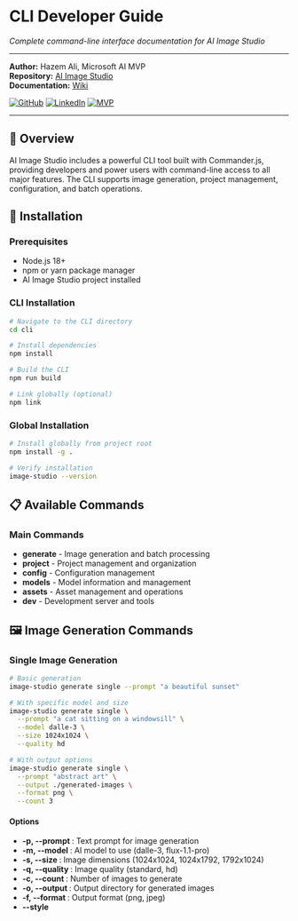 # CLI Developer Guide

_Complete command-line interface documentation for AI Image Studio_

---

**Author:** Hazem Ali, Microsoft AI MVP  
**Repository:** [AI Image Studio](https://github.com/DrHazemAli/image-studio)  
**Documentation:** [Wiki](https://github.com/DrHazemAli/image-studio/wiki)

[![GitHub](https://img.shields.io/badge/GitHub-DrHazemAli-blue)](https://github.com/DrHazemAli)
[![LinkedIn](https://img.shields.io/badge/LinkedIn-hazemali-blue)](https://linkedin.com/in/drhazemali)
[![MVP](https://img.shields.io/badge/Microsoft-AI%20MVP-blue)](https://mvp.microsoft.com/)

---

## 🎯 Overview

AI Image Studio includes a powerful CLI tool built with Commander.js, providing developers and power users with command-line access to all major features. The CLI supports image generation, project management, configuration, and batch operations.

## 🚀 Installation

### Prerequisites

- Node.js 18+
- npm or yarn package manager
- AI Image Studio project installed

### CLI Installation

```bash
# Navigate to the CLI directory
cd cli

# Install dependencies
npm install

# Build the CLI
npm run build

# Link globally (optional)
npm link
```

### Global Installation

```bash
# Install globally from project root
npm install -g .

# Verify installation
image-studio --version
```

## 📋 Available Commands

### Main Commands

- **generate** - Image generation and batch processing
- **project** - Project management and organization
- **config** - Configuration management
- **models** - Model information and management
- **assets** - Asset management and operations
- **dev** - Development server and tools

## 🖼️ Image Generation Commands

### Single Image Generation

```bash
# Basic generation
image-studio generate single --prompt "a beautiful sunset"

# With specific model and size
image-studio generate single \
  --prompt "a cat sitting on a windowsill" \
  --model dalle-3 \
  --size 1024x1024 \
  --quality hd

# With output options
image-studio generate single \
  --prompt "abstract art" \
  --output ./generated-images \
  --format png \
  --count 3
```

#### Options

- **-p, --prompt <prompt>**: Text prompt for image generation
- **-m, --model <model>**: AI model to use (dalle-3, flux-1.1-pro)
- **-s, --size <size>**: Image dimensions (1024x1024, 1024x1792, 1792x1024)
- **-q, --quality <quality>**: Image quality (standard, hd)
- **-c, --count <count>**: Number of images to generate
- **-o, --output <path>**: Output directory for generated images
- **-f, --format <format>**: Output format (png, jpeg)
- **--style <style>**: Image style (natural, vivid)
- **--seed <seed>**: Seed for reproducible results
- **--negative-prompt <prompt>**: Negative prompt
- **--verbose**: Show detailed output

### Batch Generation

```bash
# From file
image-studio generate batch --file prompts.txt

# With custom options
image-studio generate batch \
  --file prompts.txt \
  --model dalle-3 \
  --size 1024x1024 \
  --output ./batch-output \
  --parallel 3
```

#### Batch File Format

Create a text file with one prompt per line:

```
a beautiful sunset over mountains
a cat sitting on a windowsill
abstract geometric art
a futuristic cityscape
```

#### Batch Options

- **-f, --file <file>**: Input file with prompts
- **-m, --model <model>**: Model for all generations
- **-s, --size <size>**: Size for all images
- **-o, --output <path>**: Output directory
- **--parallel <number>**: Number of parallel generations
- **--delay <ms>**: Delay between generations (milliseconds)
- **--retry <number>**: Number of retries for failed generations

### Interactive Generation

```bash
# Start interactive mode
image-studio generate interactive

# Follow prompts to configure generation
? Enter your prompt: a beautiful landscape
? Select model: DALL-E 3
? Choose size: 1024x1024
? Set quality: HD
? Number of images: 1
```

## 📁 Project Management Commands

### Create Project

```bash
# Basic project creation
image-studio project create --name "My Project"

# With description and template
image-studio project create \
  --name "Social Media Campaign" \
  --description "Instagram posts for product launch" \
  --template social-media

# Interactive creation
image-studio project create
```

#### Project Templates

- **blank**: Empty project
- **social-media**: Social media templates
- **product**: Product photography templates
- **art**: Artistic creation templates
- **business**: Business presentation templates

### List Projects

```bash
# List all projects
image-studio project list

# With details
image-studio project list --detailed

# Filter by category
image-studio project list --category social-media
```

### Export Project

```bash
# Export to directory
image-studio project export --name "My Project" --output ./exports

# Export as ZIP
image-studio project export --name "My Project" --zip

# Export with assets
image-studio project export --name "My Project" --include-assets
```

### Import Project

```bash
# Import from ZIP file
image-studio project import --file project.zip

# Import from directory
image-studio project import --directory ./project-folder

# Import with validation
image-studio project import --file project.zip --validate
```

### Delete Project

```bash
# Delete project
image-studio project delete --name "My Project"

# Force delete (no confirmation)
image-studio project delete --name "My Project" --force

# Delete with assets
image-studio project delete --name "My Project" --include-assets
```

## ⚙️ Configuration Commands

### Initialize Configuration

```bash
# Initialize default configuration
image-studio config init

# Force overwrite existing config
image-studio config init --force

# Initialize with specific settings
image-studio config init --template production
```

### Validate Configuration

```bash
# Validate current configuration
image-studio config validate

# Validate specific settings
image-studio config validate --api-key --endpoints

# Test Azure connection
image-studio config validate --test-connection
```

### Set API Key

```bash
# Set API key interactively
image-studio config set-api-key

# Set API key directly
image-studio config set-api-key --key "your-api-key"

# Set with endpoint
image-studio config set-api-key \
  --key "your-api-key" \
  --endpoint "https://your-resource.openai.azure.com/"
```

### Show Configuration

```bash
# Show current configuration
image-studio config show

# Show specific settings
image-studio config show --api-key --endpoints

# Export configuration
image-studio config show --export ./config-backup.json
```

### Reset Configuration

```bash
# Reset to defaults
image-studio config reset

# Reset specific settings
image-studio config reset --api-key --endpoints

# Reset with backup
image-studio config reset --backup
```

## 🤖 Model Management Commands

### List Models

```bash
# List available models
image-studio models list

# List with details
image-studio models list --detailed

# Filter by type
image-studio models list --type image-generation
```

### Model Information

```bash
# Get model details
image-studio models info --model dalle-3

# Check model capabilities
image-studio models capabilities --model dalle-3

# Test model connection
image-studio models test --model dalle-3
```

### Model Configuration

```bash
# Configure model settings
image-studio models configure --model dalle-3

# Set model parameters
image-studio models configure \
  --model dalle-3 \
  --max-tokens 1000 \
  --temperature 0.7
```

## 🖼️ Asset Management Commands

### Search Assets

```bash
# Search for assets
image-studio assets search --query "nature landscape"

# Search with filters
image-studio assets search \
  --query "business people" \
  --provider unsplash \
  --orientation landscape \
  --color blue

# Search and download
image-studio assets search \
  --query "abstract art" \
  --download \
  --output ./assets
```

### Download Assets

```bash
# Download by ID
image-studio assets download --id "12345" --output ./assets

# Download multiple assets
image-studio assets download \
  --ids "12345,67890,11111" \
  --output ./assets \
  --format png
```

### Manage Local Assets

```bash
# List local assets
image-studio assets list

# Organize assets
image-studio assets organize --directory ./assets

# Clean up unused assets
image-studio assets cleanup --dry-run
```

## 🛠️ Development Commands

### Start Development Server

```bash
# Start dev server
image-studio dev start

# Start with specific port
image-studio dev start --port 3001

# Start with hot reload
image-studio dev start --watch

# Start with debug mode
image-studio dev start --debug
```

### Build Application

```bash
# Build for production
image-studio dev build

# Build with optimization
image-studio dev build --optimize

# Build specific components
image-studio dev build --components cli,api
```

### Run Tests

```bash
# Run all tests
image-studio dev test

# Run specific test suite
image-studio dev test --suite cli

# Run with coverage
image-studio dev test --coverage
```

## 📊 Advanced Usage

### Scripting and Automation

#### Bash Scripts

```bash
#!/bin/bash
# Generate multiple images with different prompts

prompts=(
  "a beautiful sunset over mountains"
  "a cat sitting on a windowsill"
  "abstract geometric art"
)

for prompt in "${prompts[@]}"; do
  image-studio generate single \
    --prompt "$prompt" \
    --output ./generated \
    --model dalle-3
done
```

#### Node.js Integration

```javascript
const { exec } = require("child_process");
const path = require("path");

async function generateImages(prompts) {
  for (const prompt of prompts) {
    const command = `image-studio generate single --prompt "${prompt}" --output ./generated`;

    try {
      const { stdout, stderr } = await exec(command);
      console.log(`Generated: ${prompt}`);
    } catch (error) {
      console.error(`Error generating ${prompt}:`, error);
    }
  }
}

generateImages(["a beautiful landscape", "a modern cityscape", "abstract art"]);
```

#### Python Integration

```python
import subprocess
import json

def generate_image(prompt, model='dalle-3', size='1024x1024'):
    cmd = [
        'image-studio', 'generate', 'single',
        '--prompt', prompt,
        '--model', model,
        '--size', size,
        '--output', './generated'
    ]

    try:
        result = subprocess.run(cmd, capture_output=True, text=True)
        if result.returncode == 0:
            return json.loads(result.stdout)
        else:
            print(f"Error: {result.stderr}")
            return None
    except Exception as e:
        print(f"Exception: {e}")
        return None

# Generate images
prompts = [
    'a beautiful sunset',
    'a futuristic city',
    'abstract geometric art'
]

for prompt in prompts:
    result = generate_image(prompt)
    if result:
        print(f"Generated: {prompt}")
```

### Configuration Files

#### CLI Configuration

Create `~/.image-studio/config.json`:

```json
{
  "defaults": {
    "model": "dalle-3",
    "size": "1024x1024",
    "quality": "hd",
    "output": "./generated"
  },
  "azure": {
    "apiKey": "your-api-key",
    "endpoint": "https://your-resource.openai.azure.com/"
  },
  "batch": {
    "parallel": 3,
    "delay": 1000,
    "retry": 3
  }
}
```

#### Project Templates

Create custom project templates in `~/.image-studio/templates/`:

```json
{
  "name": "social-media",
  "description": "Social media post templates",
  "canvas": {
    "width": 1080,
    "height": 1080
  },
  "layers": [
    {
      "type": "background",
      "color": "#ffffff"
    },
    {
      "type": "text",
      "placeholder": "Your text here"
    }
  ]
}
```

## 🔧 Troubleshooting

### Common Issues

#### Configuration Problems

```bash
# Check configuration status
image-studio config validate

# Reset configuration
image-studio config reset

# Reinitialize configuration
image-studio config init --force
```

#### Generation Failures

```bash
# Test with verbose output
image-studio generate single --prompt "test" --verbose

# Check model availability
image-studio models list

# Test Azure connection
image-studio config validate --test-connection
```

#### Project Issues

```bash
# Validate project
image-studio project validate --name "My Project"

# Repair project
image-studio project repair --name "My Project"

# Export for backup
image-studio project export --name "My Project" --backup
```

### Debug Mode

```bash
# Enable debug logging
export DEBUG=image-studio:*

# Run with debug output
image-studio generate single --prompt "test" --debug

# Check logs
image-studio dev logs --tail 100
```

## 📚 Environment Variables

### Required Variables

- **AZURE_API_KEY**: Your Azure API key
- **AZURE_ENDPOINT**: Azure endpoint URL

### Optional Variables

- **AZURE_IMAGE_STUDIO_CONFIG**: Path to config file
- **AZURE_IMAGE_STUDIO_OUTPUT**: Default output directory
- **DEBUG**: Enable debug logging
- **NODE_ENV**: Environment (development, production)

## 🔄 Integration Examples

### CI/CD Pipeline

```yaml
# GitHub Actions example
name: Generate Images
on:
  push:
    branches: [main]

jobs:
  generate:
    runs-on: ubuntu-latest
    steps:
      - uses: actions/checkout@v2
      - uses: actions/setup-node@v2
        with:
          node-version: "18"

      - name: Install dependencies
        run: npm install

      - name: Configure Azure
        run: |
          image-studio config set-api-key --key ${{ secrets.AZURE_API_KEY }}
          image-studio config set-endpoint --endpoint ${{ secrets.AZURE_ENDPOINT }}

      - name: Generate images
        run: |
          image-studio generate batch --file prompts.txt --output ./generated

      - name: Upload artifacts
        uses: actions/upload-artifact@v2
        with:
          name: generated-images
          path: ./generated
```

### Docker Integration

```dockerfile
FROM node:18-alpine

WORKDIR /app

COPY package*.json ./
RUN npm install

COPY . .

RUN npm run build

CMD ["image-studio", "dev", "start"]
```

## 📚 Related Documentation

- **[API Documentation](api-documentation.mdx)** - REST API reference
- **[Installation Guide](installation-guide.mdx)** - Setup instructions
- **[Azure Setup Guide](azure-setup-guide.mdx)** - Azure configuration
- **[Project Management Guide](project-management-guide.mdx)** - Project workflows
- **[Troubleshooting Guide](troubleshooting-guide.mdx)** - Common issues

---

**Author**: Hazem Ali - Microsoft AI MVP  
**Last Updated**: September 2025

_For additional support, visit our [GitHub Discussions](https://github.com/DrHazemAli/image-studio/discussions) or [report issues](https://github.com/DrHazemAli/image-studio/issues)._
